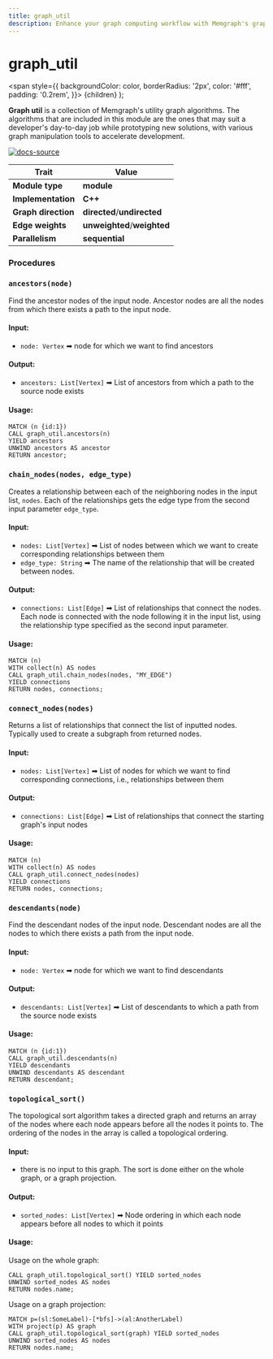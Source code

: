 ```yaml
---
title: graph_util
description: Enhance your graph computing workflow with Memgraph's graph_util utility. Access tutorials and comprehensive documentation to learn how to work with graphs more efficiently using the graph_util utility in Memgraph.
---
```


# graph_util

<span
style={{
  backgroundColor: color,
  borderRadius: '2px',
  color: '#fff',
  padding: '0.2rem',
}}>
{children}
</span>
);

**Graph util** is a collection of Memgraph's utility graph algorithms. The algorithms that are included in this module
are the ones that may suit a developer's day-to-day job while prototyping new
solutions, with various graph manipulation tools to accelerate development. 

[![docs-source](https://img.shields.io/badge/source-graph_util-FB6E00?logo=github&style=for-the-badge)](https://github.com/memgraph/mage/blob/cpp/graph_util_module)

| Trait               | Value                                                                                                     |
| ------------------- | --------------------------------------------------------------------------------------------------------- |
| **Module type**     | <Highlight color="#FB6E00">**module**</Highlight>                                                         |
| **Implementation**  | <Highlight color="#FB6E00">**C++**</Highlight>                                                           |
| **Graph direction** | <Highlight color="#FB6E00">**directed**</Highlight>/<Highlight color="#FB6E00">**undirected**</Highlight> |
| **Edge weights**    | <Highlight color="#FB6E00">**unweighted**</Highlight>/<Highlight color="#FB6E00">**weighted**</Highlight> |
| **Parallelism**     | <Highlight color="#FB6E00">**sequential**</Highlight>                                                   |

### Procedures


### `ancestors(node)`

Find the ancestor nodes of the input node. Ancestor nodes are all the nodes from which
there exists a path to the input node.

#### Input:

- `node: Vertex` ➡ node for which we want to find ancestors


#### Output:

- `ancestors: List[Vertex]` ➡ List of ancestors from which a path to the source node exists

#### Usage:

```cypher
MATCH (n {id:1})
CALL graph_util.ancestors(n)
YIELD ancestors
UNWIND ancestors AS ancestor
RETURN ancestor;
```

### `chain_nodes(nodes, edge_type)`

Creates a relationship between each of the neighboring nodes in the input list, `nodes`. Each of the relationships
gets the edge type from the second input parameter `edge_type`.

#### Input:

- `nodes: List[Vertex]` ➡ List of nodes between which we want to create corresponding relationships between them
- `edge_type: String` ➡ The name of the relationship that will be created between nodes.


#### Output:

- `connections: List[Edge]` ➡ List of relationships that connect the nodes. Each node is connected with the node following it in the input list, using the relationship type specified as the second input parameter.

#### Usage:

```cypher
MATCH (n)
WITH collect(n) AS nodes
CALL graph_util.chain_nodes(nodes, "MY_EDGE")
YIELD connections
RETURN nodes, connections;
```

### `connect_nodes(nodes)`

Returns a list of relationships that connect the list of inputted nodes. 
Typically used to create a subgraph from returned nodes.
#### Input:

- `nodes: List[Vertex]` ➡ List of nodes for which we want to find corresponding connections, i.e., relationships between them


#### Output:

- `connections: List[Edge]` ➡ List of relationships that connect the starting graph's input nodes

#### Usage:

```cypher
MATCH (n)
WITH collect(n) AS nodes
CALL graph_util.connect_nodes(nodes)
YIELD connections
RETURN nodes, connections;
```

### `descendants(node)`

Find the descendant nodes of the input node. Descendant nodes are all the nodes to which
there exists a path from the input node.

#### Input:

- `node: Vertex` ➡ node for which we want to find descendants


#### Output:

- `descendants: List[Vertex]` ➡ List of descendants to which a path from the source node exists

#### Usage:

```cypher
MATCH (n {id:1})
CALL graph_util.descendants(n)
YIELD descendants
UNWIND descendants AS descendant
RETURN descendant;
```

### `topological_sort()`

The topological sort algorithm takes a directed graph and returns an array of the nodes where each node appears before all the nodes it points to. The ordering of the nodes in the array is called a topological ordering.

#### Input:

- there is no input to this graph. The sort is done either on the whole graph, or a graph projection.


#### Output:

- `sorted_nodes: List[Vertex]` ➡ Node ordering in which each node appears before all nodes to which it points

#### Usage:

Usage on the whole graph:
```cypher
CALL graph_util.topological_sort() YIELD sorted_nodes
UNWIND sorted_nodes AS nodes
RETURN nodes.name;
```

Usage on a graph projection:
```cypher
MATCH p=(sl:SomeLabel)-[*bfs]->(al:AnotherLabel)
WITH project(p) AS graph
CALL graph_util.topological_sort(graph) YIELD sorted_nodes
UNWIND sorted_nodes AS nodes
RETURN nodes.name;
```